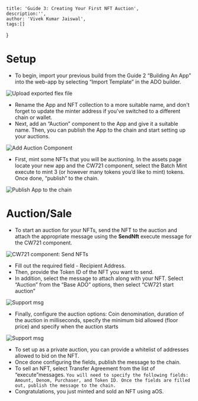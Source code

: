     title: 'Guide 3: Creating Your First NFT Auction',
    description:'',
    author: 'Vivek Kumar Jaiswal',
    tags:[]
}

# Setup

* To begin, import your previous build from the Guide 2 “Building An App” into the web-app by selecting “Import Template” in the ADO builder.

![Upload exported flex file](/learn/blogs/guides_imgs/3/1.Upload_flex_file.png "ADO by Flex file")

* Rename the App and NFT collection to a more suitable name, and don't forget to update the minter address if you've switched to a different chain or wallet.
* Next, add an “Auction” component to the App and give it a suitable name. Then, you can publish the App to the chain and start setting up your auctions.

![Add Auction Component](/learn/blogs/guides_imgs/3/2.add_auction_component.png "Auction Component")

* First, mint some NFTs that you will be auctioning. In the assets page locate your new app and the CW721 component, select the Batch Mint execute to mint 3 (or however many tokens you’d like to mint) tokens. Once done, “publish” to the chain. 

![Publish App to the chain](/learn/blogs/guides_imgs/3/3.after_publish_assets_page.png "Publish App to the chain")

# Auction/Sale

* To start an auction for your NFTs, send the NFT to the auction and attach the appropriate message using the **SendNft** execute message for the CW721 component.

![CW721 component: Send NFTs](/learn/blogs/guides_imgs/3/4.send_nfts.png "CW721 component: Send NFTs")

* Fill out the required field - Recipient Address.
* Then, provide the Token ID of the NFT you want to send.
* In addition, select the message to attach along with your NFT. Select “Auction” from the “Base ADO” options, then select “CW721 start auction”

![Support msg](/learn/blogs/guides_imgs/3/5.supporting_msg_blank.png "support Msg Template”")

* Finally, configure the auction options: Coin denomination, duration of the auction in milliseconds, specify the minimum bid allowed (floor price) and specify when the auction starts

![Support msg](/learn/blogs/guides_imgs/3/6.supporting_msg_filled.png "support Msg Template”")

* To set up as a private auction, you can provide a whitelist of addresses allowed to bid on the NFT.
* Once done configuring the fields, publish the message to the chain.
* To sell an NFT, select Transfer Agreement from the list of “execute”messages.
`You will need to specify the following fields: Amount, Denom, Purchaser, and Token ID. Once the fields are filled out, publish the message to the chain.`
* Congratulations, you just minted and sold an NFT using aOS.

